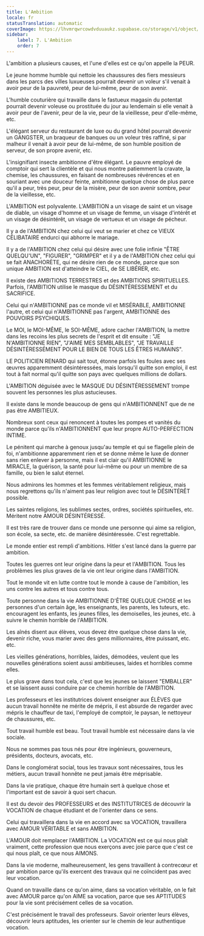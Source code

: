 ```yaml
---
title: L'Ambition
locale: fr
statusTranslation: automatic
coverImage: https://lhvmrqwrcowdvduuaukz.supabase.co/storage/v1/object/public/strapi-uploads/small_cover-educacion-fundamental.webp-2d51a7828a2b1309555be27f7e2a61a0.webp
sidebar:
    label: 7. L'Ambition
    order: 7
---
```

L'ambition a plusieurs causes, et l'une d'elles est ce qu'on appelle la PEUR.

Le jeune homme humble qui nettoie les chaussures des fiers messieurs dans les parcs des villes luxueuses pourrait devenir un voleur s'il venait à avoir peur de la pauvreté, peur de lui-même, peur de son avenir.

L'humble couturière qui travaille dans le fastueux magasin du potentat pourrait devenir voleuse ou prostituée du jour au lendemain si elle venait à avoir peur de l'avenir, peur de la vie, peur de la vieillesse, peur d'elle-même, etc.

L'élégant serveur du restaurant de luxe ou du grand hôtel pourrait devenir un GANGSTER, un braqueur de banques ou un voleur très raffiné, si par malheur il venait à avoir peur de lui-même, de son humble position de serveur, de son propre avenir, etc.

L'insignifiant insecte ambitionne d'être élégant. Le pauvre employé de comptoir qui sert la clientèle et qui nous montre patiemment la cravate, la chemise, les chaussures, en faisant de nombreuses révérences et en souriant avec une douceur feinte, ambitionne quelque chose de plus parce qu'il a peur, très peur, peur de la misère, peur de son avenir sombre, peur de la vieillesse, etc.

L'AMBITION est polyvalente. L'AMBITION a un visage de saint et un visage de diable, un visage d'homme et un visage de femme, un visage d'intérêt et un visage de désintérêt, un visage de vertueux et un visage de pécheur.

Il y a de l'AMBITION chez celui qui veut se marier et chez ce VIEUX CÉLIBATAIRE endurci qui abhorre le mariage.

Il y a de l'AMBITION chez celui qui désire avec une folie infinie "ÊTRE QUELQU'UN", "FIGURER", "GRIMPER" et il y a de l'AMBITION chez celui qui se fait ANACHORÈTE, qui ne désire rien de ce monde, parce que son unique AMBITION est d'atteindre le CIEL, de SE LIBÉRER, etc.

Il existe des AMBITIONS TERRESTRES et des AMBITIONS SPIRITUELLES. Parfois, l'AMBITION utilise le masque du DÉSINTÉRESSEMENT et du SACRIFICE.

Celui qui n'AMBITIONNE pas ce monde vil et MISÉRABLE, AMBITIONNE l'autre, et celui qui n'AMBITIONNE pas l'argent, AMBITIONNE des POUVOIRS PSYCHIQUES.

Le MOI, le MOI-MÊME, le SOI-MÊME, adore cacher l'AMBITION, la mettre dans les recoins les plus secrets de l'esprit et dit ensuite : "JE N'AMBITIONNE RIEN", "J'AIME MES SEMBLABLES", "JE TRAVAILLE DÉSINTÉRESSÉMENT POUR LE BIEN DE TOUS LES ÊTRES HUMAINS".

LE POLITICIEN RENARD qui sait tout, étonne parfois les foules avec ses œuvres apparemment désintéressées, mais lorsqu'il quitte son emploi, il est tout à fait normal qu'il quitte son pays avec quelques millions de dollars.

L'AMBITION déguisée avec le MASQUE DU DÉSINTÉRESSEMENT trompe souvent les personnes les plus astucieuses.

Il existe dans le monde beaucoup de gens qui n'AMBITIONNENT que de ne pas être AMBITIEUX.

Nombreux sont ceux qui renoncent à toutes les pompes et vanités du monde parce qu'ils n'AMBITIONNENT que leur propre AUTO-PERFECTION INTIME.

Le pénitent qui marche à genoux jusqu'au temple et qui se flagelle plein de foi, n'ambitionne apparemment rien et se donne même le luxe de donner sans rien enlever à personne, mais il est clair qu'il AMBITIONNE le MIRACLE, la guérison, la santé pour lui-même ou pour un membre de sa famille, ou bien le salut éternel.

Nous admirons les hommes et les femmes véritablement religieux, mais nous regrettons qu'ils n'aiment pas leur religion avec tout le DÉSINTÉRÊT possible.

Les saintes religions, les sublimes sectes, ordres, sociétés spirituelles, etc. Méritent notre AMOUR DÉSINTÉRESSÉ.

Il est très rare de trouver dans ce monde une personne qui aime sa religion, son école, sa secte, etc. de manière désintéressée. C'est regrettable.

Le monde entier est rempli d'ambitions. Hitler s'est lancé dans la guerre par ambition.

Toutes les guerres ont leur origine dans la peur et l'AMBITION. Tous les problèmes les plus graves de la vie ont leur origine dans l'AMBITION.

Tout le monde vit en lutte contre tout le monde à cause de l'ambition, les uns contre les autres et tous contre tous.

Toute personne dans la vie AMBITIONNE D'ÊTRE QUELQUE CHOSE et les personnes d'un certain âge, les enseignants, les parents, les tuteurs, etc. encouragent les enfants, les jeunes filles, les demoiselles, les jeunes, etc. à suivre le chemin horrible de l'AMBITION.

Les aînés disent aux élèves, vous devez être quelque chose dans la vie, devenir riche, vous marier avec des gens millionnaires, être puissant, etc. etc.

Les vieilles générations, horribles, laides, démodées, veulent que les nouvelles générations soient aussi ambitieuses, laides et horribles comme elles.

Le plus grave dans tout cela, c'est que les jeunes se laissent "EMBALLER" et se laissent aussi conduire par ce chemin horrible de l'AMBITION.

Les professeurs et les institutrices doivent enseigner aux ÉLÈVES que aucun travail honnête ne mérite de mépris, il est absurde de regarder avec mépris le chauffeur de taxi, l'employé de comptoir, le paysan, le nettoyeur de chaussures, etc.

Tout travail humble est beau. Tout travail humble est nécessaire dans la vie sociale.

Nous ne sommes pas tous nés pour être ingénieurs, gouverneurs, présidents, docteurs, avocats, etc.

Dans le conglomérat social, tous les travaux sont nécessaires, tous les métiers, aucun travail honnête ne peut jamais être méprisable.

Dans la vie pratique, chaque être humain sert à quelque chose et l'important est de savoir à quoi sert chacun.

Il est du devoir des PROFESSEURS et des INSTITUTRICES de découvrir la VOCATION de chaque étudiant et de l'orienter dans ce sens.

Celui qui travaillera dans la vie en accord avec sa VOCATION, travaillera avec AMOUR VÉRITABLE et sans AMBITION.

L'AMOUR doit remplacer l'AMBITION. La VOCATION est ce qui nous plaît vraiment, cette profession que nous exerçons avec joie parce que c'est ce qui nous plaît, ce que nous AIMONS.

Dans la vie moderne, malheureusement, les gens travaillent à contrecœur et par ambition parce qu'ils exercent des travaux qui ne coïncident pas avec leur vocation.

Quand on travaille dans ce qu'on aime, dans sa vocation véritable, on le fait avec AMOUR parce qu'on AIME sa vocation, parce que ses APTITUDES pour la vie sont précisément celles de sa vocation.

C'est précisément le travail des professeurs. Savoir orienter leurs élèves, découvrir leurs aptitudes, les orienter sur le chemin de leur authentique vocation.

